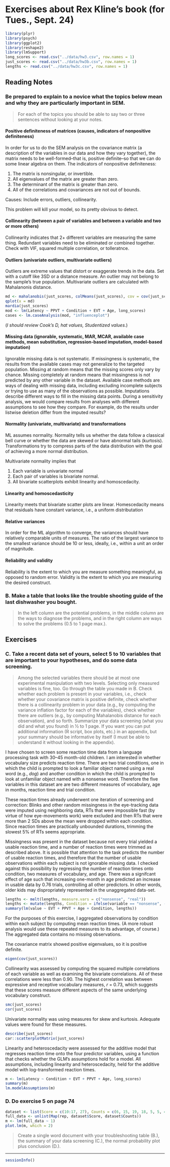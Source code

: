 Exercises about Rex Kline's book (for Tues., Sept. 24)
===============================================================================

```r
library(plyr)
library(psych)
library(ggplot2)
library(reshape2)
library(lmSupport)
long_scores <- read.csv("../data/hw3.csv", row.names = 1)
just_scores <- read.csv("../data/hw3b.csv", row.names = 1)
lengths <- read.csv("../data/hw3c.csv", row.names = 1)
```

Reading Notes
-------------------------------------------------------------------------------

### Be prepared to explain to a novice what the topics below mean and why they are particularly important in SEM. 

> For each of the topics you should be able to say two or three sentences without looking at your notes. 

#### Positive definiteness of matrices (causes, indicators of nonpositive definiteness)

In order for us to do the SEM analysis on the covariance matrix (a description of the variables in our data and how they vary together), the matrix needs to be well-formed--that is, positive definite--so that we can do some linear algebra on them. The indicators of nonpositive definiteness:

1. The matrix is nonsingular, or invertible.
2. All eigenvalues of the matrix are greater than zero.
3. The determinant of the matrix is greater than zero.
4. All of the correlations and covariances are not out of bounds.

Causes: Include errors, outliers, collinearity.

This problem will kill your model, so its pretty obvious to detect.

#### Collinearity (between a pair of variables and between a variable and two or more others)

Collinearity indicates that 2+ different variables are measuring the same thing. Redundant variables need to be eliminated or combined together. Check with VIF, squared multiple correlation, or tolleratnce.

#### Outliers (univariate outliers, multivariate outliers)

Outliers are extreme values that distort or exaggerate trends in the data. Set with a cutoff like 3SD or a distance measure. An outlier may not belong to the sample's true population. Multivariate outliers are calculated with Mahalanonis distance. 

```r
md <- mahalanobis(just_scores, colMeans(just_scores), cov = cov(just_scores))
qplot(x = md)
mardia(just_scores)
mod <- lm(Latency ~ PPVT + Condition + EVT + Age, long_scores)
cases <- lm.caseAnalysis(mod, "influenceplot")
```

(_I should review Cook's D, hat values, Studentized values_.)

#### Missing data (ignorable, systematic, MAR, MCAR, available case methods, mean substitution, regression-based imputation, model-based imputation)

Ignorable missing data is not systematic. If missingness is systematic, the results from the available cases may not generalize to the targeted population. Missing at random means that the missing scores only vary by chance. Missing completely at random means that missingness is not predicted by any other variable in the dataset. Available case methods are ways of dealing with missing data, including excluding incomplete subjects or trying to use as many of the observations as possible. Imputations describe different ways to fill in the missing data points. During a sensitivity analysis, we would compare results from analyses with different assumptions to see how they compare. For example, do the results under listwise deletion differ from the imputed results?

#### Normality (univariate, multivariate) and transformations

ML assumes normality. Normality tells us whether the data follow a classical bell curve or whether the data are skewed or have abnormal tails (kurtosis). Transformations try to compress parts of the data distribution with the goal of achieving a more normal distribution. 

Multivariate normality implies that 

1. Each variable is univariate normal
2. Each pair of variables is bivariate normal.
3. All bivariate scatterplots exhibit linearity and homoscedacity. 

#### Linearity and homoscedasticity

Linearity meets that bivariate scatter plots are linear. Homescedacity means that residuals have constant variance, i.e., a uniform distributation

#### Relative variances

In order for the ML algorithm to converge, the variances should have relatively comparable units of measures. The ratio of the largest variance to the smallest variance should be 10 or less, ideally, i.e., within a unit an order of magnitude.

#### Reliability and validity

Reliability is the extent to which you are measure something meaningful, as opposed to random error. Validity is the extent to which you are measuring the desired construct.

### B. Make a table that looks like the trouble shooting guide of the last dishwasher you bought. 

> In the left column are the potential problems, in the middle column are the ways to diagnose the problems, and in the right column are ways to solve the problems (0.5 to 1 page max.). 

Exercises
-------------------------------------------------------------------------------

### C. Take a recent data set of yours, select 5 to 10 variables that are important to your hypotheses, and do some data screening. 

> Among the selected variables there should be at most one experimental manipulation with two levels. Selecting only measured variables is fine, too. Go through the table you made in B. Check whether each problem is present in your variables, i.e., check whether your covariance matrix is positive definite, check whether there is a collinearity problem in your data (e.g., by computing the variance inflation factor for each of the variables), check whether there are outliers (e.g., by computing Mahalanobis distance for each observation), and so forth. Summarize your data screening (what you did and what you found) in ½ to 1 page. If you want you can put additional information (R script, box plots, etc.) in an appendix, but your summary should be informative by itself (I must be able to understand it without looking in the appendix). 

I have chosen to screen some reaction time data from a language processing task with 30--45 month-old children. I am interested in whether vocabulary size predicts reaction time. There are two trial conditions, one in which the child is prompted to look a familiar object named using a real word (e.g., _dog_) and another condition in which the child is prompted to look at unfamiliar object named with a nonsense word. Therefore the five variables in this dataset are are two different measures of vocabulary, age in months, reaction time and trial condition.

These reaction times already underwent one iteration of screening and correction: Blinks and other random missingness in the eye-tracking data were imputed using neighboring data, RTs that were impossible fast (by virtue of how eye-movements work) were excluded and then RTs that were more than 2 SDs above the mean were dropped within each condition. Since reaction times are practically unbounded durations, trimming the slowest 5% of RTs seems appropriate.

Missingness was present in the dataset because not every trial yielded a usable reaction time, and a number of reaction times were trimmed as described above. It is possible that attention to the task predicts the number of usable reaction times, and therefore that the number of usable observations within each subject is not ignorable missing data. I checked against this possibility by regressing the number of reaction times onto condition, two measures of vocabulary, and age. There was a signifcant effect of age such that increasing one-month in age predicted an increase in usable data by 0.76 trials, controlling all other predictors. In other words, older kids may dispropriately represented in the unaggregated data-set.

```r
lengths <- melt(lengths, measure.vars = c("nonsense", "real"))
lengths <- mutate(lengths, Condition = ifelse(variable == "nonsense", -.5, .5))
summary(lm(value ~ EVT + PPVT + Age + Condition, lengths))
```

For the purposes of this exercise, I aggregated observations by condition within each subject by computing mean reaction times. (A more robust analysis would use these repeated measures to its advantage, of course.) The aggregated data contains no missing observations.

The covariance matrix showed positive eigenvalues, so it is positive definite.

```r
eigen(cov(just_scores))
```

Collinearity was assessed by computing the squared multiple correlations of each variable as well as examining the bivariate correlations. All of these correlations were less than 0.90. The highest correlation was between expressive and receptive vocabulary measures, _r_ = 0.73, which suggests that these scores measure different aspects of the same underlying vocabulary construct. 

```r
smc(just_scores)
cor(just_scores)
```

Univariate normality was using measures for skew and kurtosis. Adequate values were found for these measures.

```r
describe(just_scores)
car::scatterplotMatrix(just_scores)
```

Linearity and heteroscedacity were assessed for the additive model that regresses reaction time onto the four predictor variables, using a function that checks whether the GLM's assumptions hold for a model. All assumptions, including linearity and heteroscedacity, held for the additive model with log-transformed reaction times.

```r
m <- lm(Latency ~ Condition + EVT + PPVT + Age, long_scores)
summary(m)
lm.modelAssumptions(m)
```


### D. Do exercise 5 on page 74

```r
dataset <- list(Score = c(10:17, 27), Counts = c(6, 15, 19, 18, 5, 5, 4, 1, 1))
full_data <- unlist(Map(rep, dataset$Score, dataset$Counts))
m <- lm(full_data ~ 1)
plot.lm(m, which = 2)
```

> Create a single word document with your troubleshooting table (B.), the summary of your data screening (C.), the normal probability plot plus conclusion (D.).


***

```r
sessionInfo()
```
